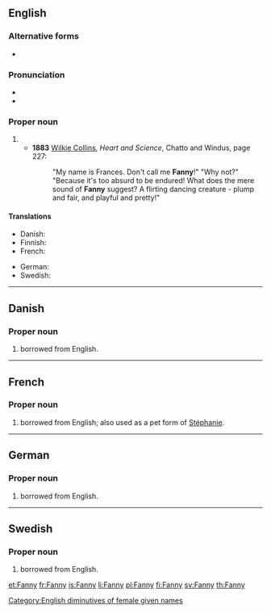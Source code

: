{{also|fanny}}
==English==

===Alternative forms===
* {{l|en|Fannie}}

===Pronunciation===
* {{IPA|/ˈfæni/|lang=en}}
* {{rhymes|æni|lang=en}}

===Proper noun===
{{en-proper noun}}

# {{n-g|A [[diminutive]] of [[Frances]], also used as a female [[given name]].}}
#* '''1883'''  [[w:Wilkie Collins|Wilkie Collins]], ''Heart and Science'', Chatto and Windus, page 227:
#*: "My name is Frances. Don't call me '''Fanny'''!" "Why not?" "Because it's too absurd to be endured! What does the mere sound of '''Fanny''' suggest? A flirting dancing creature - plump and fair, and playful and pretty!"

====Translations====
{{trans-top|female given name}}
* Danish: {{t-|da|Fanny}}
* Finnish: {{t+|fi|Fanni}}
* French: {{t+|fr|Fanny}}
{{trans-mid}}
* German: {{t-|de|Fanny}}
* Swedish: {{t+|sv|Fanny}}
{{trans-bottom}}

[[Category:English diminutives of female given names]]

----

==Danish==

===Proper noun===
{{head|da|proper noun}}

# {{given name|female|lang=da}} borrowed from English.

----

==French==

===Proper noun===
{{fr-proper noun}}

# {{given name|female|lang=fr}} borrowed from English; also used as a pet form of [[Stéphanie]].

----

==German==

===Proper noun===
{{head|de|proper noun}}

# {{given name|female|lang=de}} borrowed from English.

----

==Swedish==

===Proper noun===
{{head|sv|proper noun}}

# {{given name|female|lang=sv}} borrowed from English.

[[et:Fanny]]
[[fr:Fanny]]
[[is:Fanny]]
[[li:Fanny]]
[[pl:Fanny]]
[[fi:Fanny]]
[[sv:Fanny]]
[[th:Fanny]]